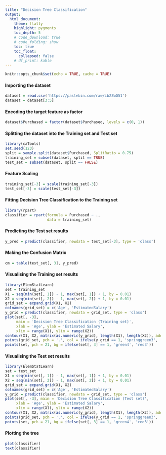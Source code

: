 ```yaml
---
title: "Decision Tree Classification"
output:
  html_document:
    theme: flatly
    highlight: pygments
    toc_depth: 5
    # code_download: true
    # code_folding: show
    toc: true
    toc_float:
      collapsed: false
    # df_print: kable
---
```


```r
knitr::opts_chunk$set(echo = TRUE, cache = TRUE)
```


#### Importing the dataset
```r
dataset = read.csv('https://pastebin.com/raw/ibZZwG51')
dataset = dataset[3:5]
```


#### Encoding the target feature as factor
```r
dataset$Purchased = factor(dataset$Purchased, levels = c(0, 1))
```


#### Splitting the dataset into the Training set and Test set

```r
library(caTools)
set.seed(123)
split = sample.split(dataset$Purchased, SplitRatio = 0.75)
training_set = subset(dataset, split == TRUE)
test_set = subset(dataset, split == FALSE)
```


#### Feature Scaling
```r
training_set[-3] = scale(training_set[-3])
test_set[-3] = scale(test_set[-3])
```


#### Fitting Decision Tree Classification to the Training set
```r
library(rpart)
classifier = rpart(formula = Purchased ~ .,
                   data = training_set)
```


#### Predicting the Test set results
```r
y_pred = predict(classifier, newdata = test_set[-3], type = 'class')
```


#### Making the Confusion Matrix
```r
cm = table(test_set[, 3], y_pred)
```


#### Visualising the Training set results
```r
library(ElemStatLearn)
set = training_set
X1 = seq(min(set[, 1]) - 1, max(set[, 1]) + 1, by = 0.01)
X2 = seq(min(set[, 2]) - 1, max(set[, 2]) + 1, by = 0.01)
grid_set = expand.grid(X1, X2)
colnames(grid_set) = c('Age', 'EstimatedSalary')
y_grid = predict(classifier, newdata = grid_set, type = 'class')
plot(set[, -3],
     main = 'Decision Tree Classification (Training set)',
     xlab = 'Age', ylab = 'Estimated Salary',
     xlim = range(X1), ylim = range(X2))
contour(X1, X2, matrix(as.numeric(y_grid), length(X1), length(X2)), add = TRUE)
points(grid_set, pch = '.', col = ifelse(y_grid == 1, 'springgreen3', 'tomato'))
points(set, pch = 21, bg = ifelse(set[, 3] == 1, 'green4', 'red3'))
```


#### Visualising the Test set results
```r
library(ElemStatLearn)
set = test_set
X1 = seq(min(set[, 1]) - 1, max(set[, 1]) + 1, by = 0.01)
X2 = seq(min(set[, 2]) - 1, max(set[, 2]) + 1, by = 0.01)
grid_set = expand.grid(X1, X2)
colnames(grid_set) = c('Age', 'EstimatedSalary')
y_grid = predict(classifier, newdata = grid_set, type = 'class')
plot(set[, -3], main = 'Decision Tree Classification (Test set)',
     xlab = 'Age', ylab = 'Estimated Salary',
     xlim = range(X1), ylim = range(X2))
contour(X1, X2, matrix(as.numeric(y_grid), length(X1), length(X2)), add = TRUE)
points(grid_set, pch = '.', col = ifelse(y_grid == 1, 'springgreen3', 'tomato'))
points(set, pch = 21, bg = ifelse(set[, 3] == 1, 'green4', 'red3'))
```


#### Plotting the tree
```r
plot(classifier)
text(classifier)
```


